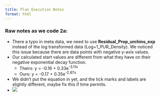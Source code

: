 ```yaml
---
title: Plan Execution Notes
format: html
---
```


### 

### Raw notes as we code 2a:

-   There a typo in meta data, we need to use **Residual_Prop_urchins_exp** instead of the log transformed data (Log+1_PUR_Density). We noticed this issue because there are data points with negative y-axis values.
-   Our calculated start values are different from what they have on their negative exponential decay function.
    -   Theirs: y = -0.16 + 0.33e^-3.11x^
    -   Ours: y = -0.17 + 0.35e^-2.87x^
-   We didn't put the equation in yet, and the tick marks and labels are slightly different, maybe fix this if time permits.
-   ![](images/Screenshot 2023-11-27 at 5.17.39 PM.png)
